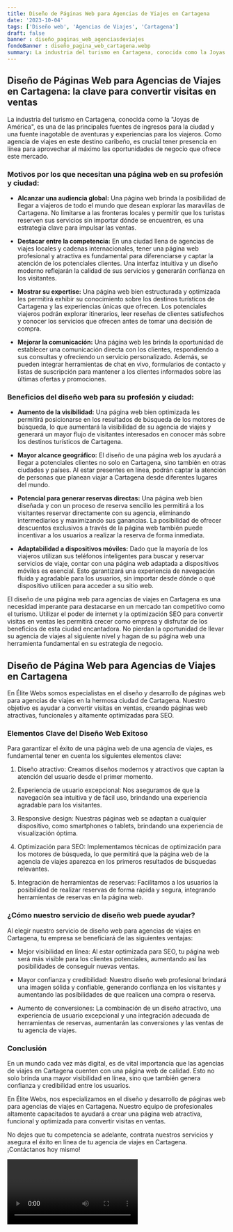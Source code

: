 ```yaml
---
title: Diseño de Páginas Web para Agencias de Viajes en Cartagena
date: '2023-10-04'
tags: ['Diseño web', 'Agencias de Viajes', 'Cartagena']
draft: false
banner : diseño_paginas_web_agenciasdeviajes
fondoBanner : diseño_pagina_web_cartagena.webp
summary: La industria del turismo en Cartagena, conocida como la Joyas de América, es una de las principales fuentes de ingresos para la ciudad y una fuente inagotable de aventuras y experiencias para los viajeros. Como agencia de viajes en este destino caribeño, es crucial tener presencia en línea para aprovechar al máximo las oportunidades de negocio que ofrece este mercado.
---
```


## Diseño de Páginas Web para Agencias de Viajes en Cartagena: la clave para convertir visitas en ventas

La industria del turismo en Cartagena, conocida como la "Joyas de América", es una de las principales fuentes de ingresos para la ciudad y una fuente inagotable de aventuras y experiencias para los viajeros. Como agencia de viajes en este destino caribeño, es crucial tener presencia en línea para aprovechar al máximo las oportunidades de negocio que ofrece este mercado.

### Motivos por los que necesitan una página web en su profesión y ciudad:

- **Alcanzar una audiencia global:** Una página web brinda la posibilidad de llegar a viajeros de todo el mundo que desean explorar las maravillas de Cartagena. No limitarse a las fronteras locales y permitir que los turistas reserven sus servicios sin importar dónde se encuentren, es una estrategia clave para impulsar las ventas.

- **Destacar entre la competencia:** En una ciudad llena de agencias de viajes locales y cadenas internacionales, tener una página web profesional y atractiva es fundamental para diferenciarse y captar la atención de los potenciales clientes. Una interfaz intuitiva y un diseño moderno reflejarán la calidad de sus servicios y generarán confianza en los visitantes.

- **Mostrar su expertise:** Una página web bien estructurada y optimizada les permitirá exhibir su conocimiento sobre los destinos turísticos de Cartagena y las experiencias únicas que ofrecen. Los potenciales viajeros podrán explorar itinerarios, leer reseñas de clientes satisfechos y conocer los servicios que ofrecen antes de tomar una decisión de compra.

- **Mejorar la comunicación:** Una página web les brinda la oportunidad de establecer una comunicación directa con los clientes, respondiendo a sus consultas y ofreciendo un servicio personalizado. Además, se pueden integrar herramientas de chat en vivo, formularios de contacto y listas de suscripción para mantener a los clientes informados sobre las últimas ofertas y promociones.

### Beneficios del diseño web para su profesión y ciudad:

- **Aumento de la visibilidad:** Una página web bien optimizada les permitirá posicionarse en los resultados de búsqueda de los motores de búsqueda, lo que aumentará la visibilidad de su agencia de viajes y generará un mayor flujo de visitantes interesados en conocer más sobre los destinos turísticos de Cartagena.

- **Mayor alcance geográfico:** El diseño de una página web los ayudará a llegar a potenciales clientes no solo en Cartagena, sino también en otras ciudades y países. Al estar presentes en línea, podrán captar la atención de personas que planean viajar a Cartagena desde diferentes lugares del mundo.

- **Potencial para generar reservas directas:** Una página web bien diseñada y con un proceso de reserva sencillo les permitirá a los visitantes reservar directamente con su agencia, eliminando intermediarios y maximizando sus ganancias. La posibilidad de ofrecer descuentos exclusivos a través de la página web también puede incentivar a los usuarios a realizar la reserva de forma inmediata.

- **Adaptabilidad a dispositivos móviles:** Dado que la mayoría de los viajeros utilizan sus teléfonos inteligentes para buscar y reservar servicios de viaje, contar con una página web adaptada a dispositivos móviles es esencial. Esto garantizará una experiencia de navegación fluida y agradable para los usuarios, sin importar desde dónde o qué dispositivo utilicen para acceder a su sitio web.

El diseño de una página web para agencias de viajes en Cartagena es una necesidad imperante para destacarse en un mercado tan competitivo como el turismo. Utilizar el poder de internet y la optimización SEO para convertir visitas en ventas les permitirá crecer como empresa y disfrutar de los beneficios de esta ciudad encantadora. No pierdan la oportunidad de llevar su agencia de viajes al siguiente nivel y hagan de su página web una herramienta fundamental en su estrategia de negocio.

<GifSeo />

<Cta />

## Diseño de Página Web para Agencias de Viajes en Cartagena

En Élite Webs somos especialistas en el diseño y desarrollo de páginas web para agencias de viajes en la hermosa ciudad de Cartagena. Nuestro objetivo es ayudar a convertir visitas en ventas, creando páginas web atractivas, funcionales y altamente optimizadas para SEO.

### Elementos Clave del Diseño Web Exitoso

Para garantizar el éxito de una página web de una agencia de viajes, es fundamental tener en cuenta los siguientes elementos clave:

1. Diseño atractivo: Creamos diseños modernos y atractivos que captan la atención del usuario desde el primer momento.

2. Experiencia de usuario excepcional: Nos aseguramos de que la navegación sea intuitiva y de fácil uso, brindando una experiencia agradable para los visitantes.

3. Responsive design: Nuestras páginas web se adaptan a cualquier dispositivo, como smartphones o tablets, brindando una experiencia de visualización óptima.

4. Optimización para SEO: Implementamos técnicas de optimización para los motores de búsqueda, lo que permitirá que la página web de la agencia de viajes aparezca en los primeros resultados de búsquedas relevantes.

5. Integración de herramientas de reservas: Facilitamos a los usuarios la posibilidad de realizar reservas de forma rápida y segura, integrando herramientas de reservas en la página web.

### ¿Cómo nuestro servicio de diseño web puede ayudar?

Al elegir nuestro servicio de diseño web para agencias de viajes en Cartagena, tu empresa se beneficiará de las siguientes ventajas:

- Mejor visibilidad en línea: Al estar optimizada para SEO, tu página web será más visible para los clientes potenciales, aumentando así las posibilidades de conseguir nuevas ventas.

- Mayor confianza y credibilidad: Nuestro diseño web profesional brindará una imagen sólida y confiable, generando confianza en los visitantes y aumentando las posibilidades de que realicen una compra o reserva.

- Aumento de conversiones: La combinación de un diseño atractivo, una experiencia de usuario excepcional y una integración adecuada de herramientas de reservas, aumentarán las conversiones y las ventas de tu agencia de viajes.

### Conclusión

En un mundo cada vez más digital, es de vital importancia que las agencias de viajes en Cartagena cuenten con una página web de calidad. Esto no solo brinda una mayor visibilidad en línea, sino que también genera confianza y credibilidad entre los usuarios.

En Élite Webs, nos especializamos en el diseño y desarrollo de páginas web para agencias de viajes en Cartagena. Nuestro equipo de profesionales altamente capacitados te ayudará a crear una página web atractiva, funcional y optimizada para convertir visitas en ventas.

No dejes que tu competencia se adelante, contrata nuestros servicios y asegura el éxito en línea de tu agencia de viajes en Cartagena. ¡Contáctanos hoy mismo!

<Video />

<CtaBot job='Agencias de Viajes' city='Cartagena'/>

<Gmaps query='Cartagena+españa+maps' />